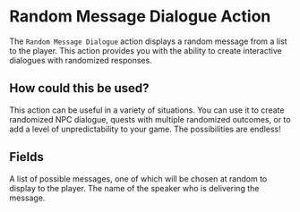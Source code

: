 
# Random Message Dialogue Action

The `Random Message Dialogue` action displays a random message from a list to the player. This action provides you with the ability to create interactive dialogues with randomized responses.

## How could this be used?

This action can be useful in a variety of situations. You can use it to create randomized NPC dialogue, quests with multiple randomized outcomes, or to add a level of unpredictability to your game. The possibilities are endless!

## Fields

<ActionsField/>

<EntryField name="Messages" required colored placeholders>
    A list of possible messages, one of which will be chosen at random to display to the player.
    <ColorInfo/>
    <PlaceholderInfo/>
</EntryField>

<EntryField name="Speaker" required>
    The name of the speaker who is delivering the message.
</EntryField>

